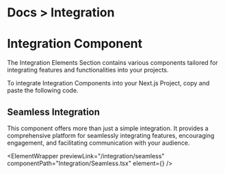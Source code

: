 
<h1 className="text-gray-800 dark:text-gray-200  text-[14px] mt-3 ">
  <span className="text-gray-500 ">Docs ></span> Integration
</h1>

# Integration Component

The Integration Elements Section contains various components tailored for integrating features and functionalities into your projects.

To integrate Integration Components into your Next.js Project, copy and paste the following code.

## Seamless Integration

This component offers more than just a simple integration. It provides a comprehensive platform for seamlessly integrating features, encouraging engagement, and facilitating communication with your audience.

<ElementWrapper
  previewLink="/integration/seamless"
  componentPath="Integration/Seamless.tsx"
  element={<Seamless />}
/>
